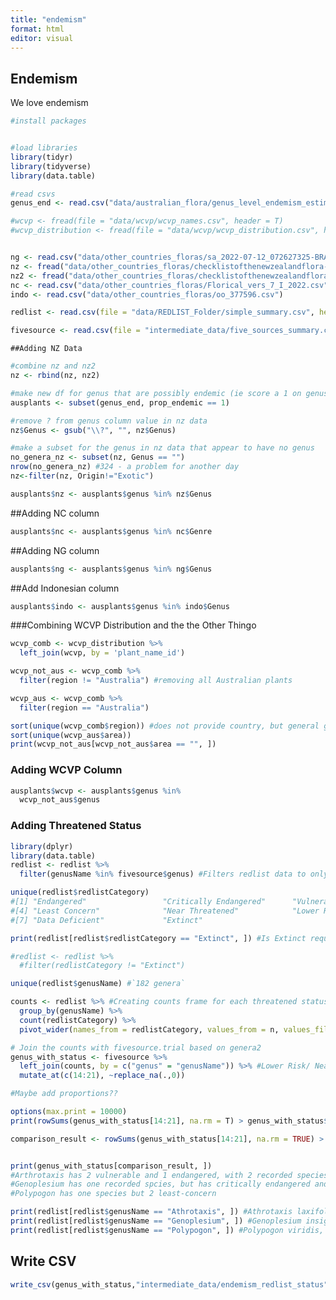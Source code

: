 ```yaml
---
title: "endemism"
format: html
editor: visual
---
```


## Endemism

We love endemism

```r
#install packages


#load libraries
library(tidyr)
library(tidyverse)
library(data.table)

#read csvs
genus_end <- read.csv("data/australian_flora/genus_level_endemism_estimate.csv")

#wcvp <- fread(file = "data/wcvp/wcvp_names.csv", header = T)
#wcvp_distribution <- fread(file = "data/wcvp/wcvp_distribution.csv", header = T)


ng <- read.csv("data/other_countries_floras/sa_2022-07-12_072627325-BRAHMSOnlineData.csv")
nz <- fread("data/other_countries_floras/checklistofthenewzealandflora-seedplantsseptember2020.tsv")
nz2 <- fread("data/other_countries_floras/checklistofthenewzealandflora-fernsandlycophytesseptember2020.tsv")
nc <- read.csv("data/other_countries_floras/Florical_vers_7_I_2022.csv")
indo <- read.csv("data/other_countries_floras/oo_377596.csv")

redlist <- read.csv(file = "data/REDLIST_Folder/simple_summary.csv", header = T)

fivesource <- read.csv(file = "intermediate_data/five_sources_summary.csv", header = T) #Contains outside Aus proportions and endemicity estimates
```

```         
##Adding NZ Data
```

```r
#combine nz and nz2 
nz <- rbind(nz, nz2)

#make new df for genus that are possibly endemic (ie score a 1 on genus_end df)
ausplants <- subset(genus_end, prop_endemic == 1)

#remove ? from genus column value in nz data
nz$Genus <- gsub("\\?", "", nz$Genus)

#make a subset for the genus in nz data that appear to have no genus 
no_genera_nz <- subset(nz, Genus == "")
nrow(no_genera_nz) #324 - a problem for another day
nz<-filter(nz, Origin!="Exotic")

ausplants$nz <- ausplants$genus %in% nz$Genus
```

##Adding NC column

```r
ausplants$nc <- ausplants$genus %in% nc$Genre
```

##Adding NG column

```r
ausplants$ng <- ausplants$genus %in% ng$Genus

```

##Add Indonesian column

```r
ausplants$indo <- ausplants$genus %in% indo$Genus
```

###Combining WCVP Distribution and the the Other Thingo

```r
wcvp_comb <- wcvp_distribution %>%
  left_join(wcvp, by = 'plant_name_id') 

wcvp_not_aus <- wcvp_comb %>%
  filter(region != "Australia") #removing all Australian plants

wcvp_aus <- wcvp_comb %>%
  filter(region == "Australia")

sort(unique(wcvp_comb$region)) #does not provide country, but general geographic region
sort(unique(wcvp_aus$area))
print(wcvp_not_aus[wcvp_not_aus$area == "", ])


```

### Adding WCVP Column

```r
ausplants$wcvp <- ausplants$genus %in% 
  wcvp_not_aus$genus 
```

### Adding Threatened Status

```r
library(dplyr)
library(data.table)
redlist <- redlist %>%
  filter(genusName %in% fivesource$genus) #Filters redlist data to only include genera within fivesource data

unique(redlist$redlistCategory) 
#[1] "Endangered"                 "Critically Endangered"      "Vulnerable"                
#[4] "Least Concern"              "Near Threatened"            "Lower Risk/near threatened"
#[7] "Data Deficient"             "Extinct"

print(redlist[redlist$redlistCategory == "Extinct", ]) #Is Extinct required, should remove? 

#redlist <- redlist %>%
  #filter(redlistCategory != "Extinct")

unique(redlist$genusName) #`182 genera`

counts <- redlist %>% #Creating counts frame for each threatened status
  group_by(genusName) %>%
  count(redlistCategory) %>%
  pivot_wider(names_from = redlistCategory, values_from = n, values_fill = NA) 

# Join the counts with fivesource.trial based on genera2
genus_with_status <- fivesource %>%
  left_join(counts, by = c("genus" = "genusName")) %>% #Lower Risk/ Near Threatened has one value - Maybe combine with Near Threatened?
  mutate_at(c(14:21), ~replace_na(.,0))

#Maybe add proportions??
```

```r
options(max.print = 10000)
print(rowSums(genus_with_status[14:21], na.rm = T) > genus_with_status$species_number)

comparison_result <- rowSums(genus_with_status[14:21], na.rm = TRUE) > genus_with_status$species_number


print(genus_with_status[comparison_result, ])
#Arthrotaxis has 2 vulnerable and 1 endangered, with 2 recorded species
#Genoplesium has one recorded spcies, but has critically endangered and one endangered
#Polypogon has one species but 2 least-concern

print(redlist[redlist$genusName == "Athrotaxis", ]) #Athrotaxis laxifolia, Athrotaxis cupressoides, Athrotaxis selaginoides
print(redlist[redlist$genusName == "Genoplesium", ]) #Genoplesium insigne, #Genoplesium baueri 
print(redlist[redlist$genusName == "Polypogon", ]) #Polypogon viridis, Polypogon monspeliensis
```

## Write CSV

```r
write_csv(genus_with_status,"intermediate_data/endemism_redlist_status")
```
